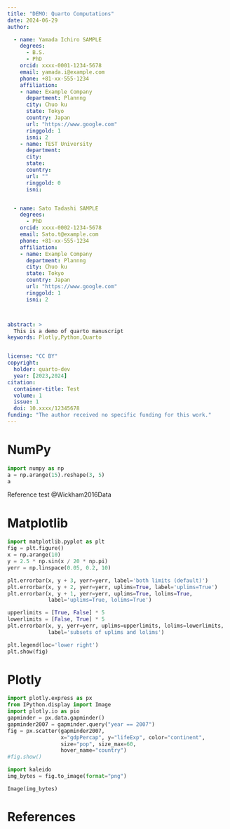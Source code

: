 ```yaml
---
title: "DEMO: Quarto Computations"
date: 2024-06-29
author:

  - name: Yamada Ichiro SAMPLE
    degrees: 
      - B.S.
      - PhD
    orcid: xxxx-0001-1234-5678
    email: yamada.i@example.com
    phone: +81-xx-555-1234
    affiliation:
    - name: Example Company
      department: Plannng
      city: Chuo ku
      state: Tokyo
      country: Japan
      url: "https://www.google.com"
      ringgold: 1
      isni: 2
    - name: TEST University
      department: 
      city: 
      state: 
      country: 
      url: ""
      ringgold: 0
      isni: 


  - name: Sato Tadashi SAMPLE
    degrees: 
      - PhD
    orcid: xxxx-0002-1234-5678
    email: Sato.t@example.com
    phone: +81-xx-555-1234
    affiliation:
    - name: Example Company
      department: Plannng
      city: Chuo ku
      state: Tokyo
      country: Japan
      url: "https://www.google.com"
      ringgold: 1
      isni: 2



abstract: >
  This is a demo of quarto manuscript
keywords: Plotly,Python,Quarto


license: "CC BY"
copyright:
  holder: quarto-dev
  year: [2023,2024]
citation:
  container-title: Test
  volume: 1
  issue: 1
  doi: 10.xxxx/12345678
funding: "The author received no specific funding for this work."
---
```



# NumPy
```python
import numpy as np
a = np.arange(15).reshape(3, 5)
a
```

Reference test @Wickham2016Data


# Matplotlib { #sec-data-methods }
```python
import matplotlib.pyplot as plt
fig = plt.figure()
x = np.arange(10)
y = 2.5 * np.sin(x / 20 * np.pi)
yerr = np.linspace(0.05, 0.2, 10)

plt.errorbar(x, y + 3, yerr=yerr, label='both limits (default)')
plt.errorbar(x, y + 2, yerr=yerr, uplims=True, label='uplims=True')
plt.errorbar(x, y + 1, yerr=yerr, uplims=True, lolims=True,
             label='uplims=True, lolims=True')

upperlimits = [True, False] * 5
lowerlimits = [False, True] * 5
plt.errorbar(x, y, yerr=yerr, uplims=upperlimits, lolims=lowerlimits,
             label='subsets of uplims and lolims')

plt.legend(loc='lower right')
plt.show(fig)
```


# Plotly


```python
import plotly.express as px
from IPython.display import Image
import plotly.io as pio
gapminder = px.data.gapminder()
gapminder2007 = gapminder.query("year == 2007")
fig = px.scatter(gapminder2007, 
                 x="gdpPercap", y="lifeExp", color="continent", 
                 size="pop", size_max=60,
                 hover_name="country")
#fig.show()
```


```python
import kaleido
img_bytes = fig.to_image(format="png")

Image(img_bytes)
```



# References { .unnumbered }
:::{#refs}

:::



